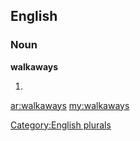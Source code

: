 ==English==

===Noun===
'''walkaways'''

# {{plural of|[[walkaway]]}}

[[Category:English plurals]]

[[ar:walkaways]]
[[my:walkaways]]